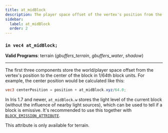 ```yaml
---
title: at_midBlock
description: The player space offset of the vertex's position from the centre of the block in 1/64th units, and optionally the light level emitted by the block.
sidebar:
  label: at_midBlock
  order: 2
---
```


### `in vec4 at_midBlock;`

**Valid Programs**: terrain (*gbuffers_terrain*, *gbuffers_water*, *shadow*)

---

The first three components store the world/player space offset from the vertex's position to the center of the block in 1/64th block units. For example, the center position would be calculated like this:
```glsl
vec3 centerPosition = position + at_midBlock.xyz/64.0;
```

In Iris 1.7 and newer, `at_midBlock.w` stores the light level of the current block (without the influence of nearby light sources), which can be used to tell if a block is emissive. It's recommended to use this together with [`BLOCK_EMISSION_ATTRIBUTE`](/reference/shadersproperties/flags).

This attribute is only available for terrain.